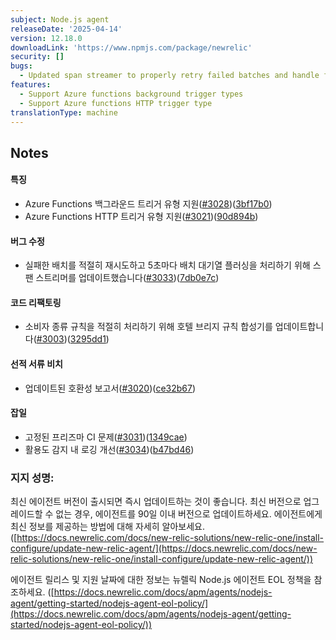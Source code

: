 ```yaml
---
subject: Node.js agent
releaseDate: '2025-04-14'
version: 12.18.0
downloadLink: 'https://www.npmjs.com/package/newrelic'
security: []
bugs:
  - Updated span streamer to properly retry failed batches and handle flushing batch queue every 5 seconds
features:
  - Support Azure functions background trigger types
  - Support Azure functions HTTP trigger type
translationType: machine
---
```


## Notes

#### 특징

* Azure Functions 백그라운드 트리거 유형 지원([#3028](https://github.com/newrelic/node-newrelic/pull/3028))([3bf17b0](https://github.com/newrelic/node-newrelic/commit/3bf17b03abaa713c1f9ad544c54c24a6374359c2))
* Azure Functions HTTP 트리거 유형 지원([#3021](https://github.com/newrelic/node-newrelic/pull/3021))([90d894b](https://github.com/newrelic/node-newrelic/commit/90d894bf1eb4a48f4b7f314ae22eef2cc76c32b9))

#### 버그 수정

* 실패한 배치를 적절히 재시도하고 5초마다 배치 대기열 플러싱을 처리하기 위해 스팬 스트리머를 업데이트했습니다([#3033](https://github.com/newrelic/node-newrelic/pull/3033))([7db0e7c](https://github.com/newrelic/node-newrelic/commit/7db0e7ca929d54858addd5255b46507f82333045))

#### 코드 리팩토링

* 소비자 종류 규칙을 적절히 처리하기 위해 호텔 브리지 규칙 합성기를 업데이트합니다([#3003](https://github.com/newrelic/node-newrelic/pull/3003))([3295dd1](https://github.com/newrelic/node-newrelic/commit/3295dd12bbebb708f3eeca2ad32fbc157a892fec))

#### 선적 서류 비치

* 업데이트된 호환성 보고서([#3020](https://github.com/newrelic/node-newrelic/pull/3020))([ce32b67](https://github.com/newrelic/node-newrelic/commit/ce32b6754383b6b1fe95d1d37759810b4caaf34c))

#### 잡일

* 고정된 프리즈마 CI 문제([#3031](https://github.com/newrelic/node-newrelic/pull/3031))([1349cae](https://github.com/newrelic/node-newrelic/commit/1349cae4d87941e4f55dffc2445c90e73d823bbc))
* 활용도 감지 내 로깅 개선([#3034](https://github.com/newrelic/node-newrelic/pull/3034))([b47bd46](https://github.com/newrelic/node-newrelic/commit/b47bd46ad144723ac62192eb9cc474ddd1fce98d))

### 지지 성명:

최신 에이전트 버전이 출시되면 즉시 업데이트하는 것이 좋습니다. 최신 버전으로 업그레이드할 수 없는 경우, 에이전트를 90일 이내 버전으로 업데이트하세요. 에이전트에게 최신 정보를 제공하는 방법에 대해 자세히 알아보세요. ([https://docs.newrelic.com/docs/new-relic-solutions/new-relic-one/install-configure/update-new-relic-agent/](https://docs.newrelic.com/docs/new-relic-solutions/new-relic-one/install-configure/update-new-relic-agent/))

에이전트 릴리스 및 지원 날짜에 대한 정보는 뉴렐릭 Node.js 에이전트 EOL 정책을 참조하세요. ([https://docs.newrelic.com/docs/apm/agents/nodejs-agent/getting-started/nodejs-agent-eol-policy/](https://docs.newrelic.com/docs/apm/agents/nodejs-agent/getting-started/nodejs-agent-eol-policy/))